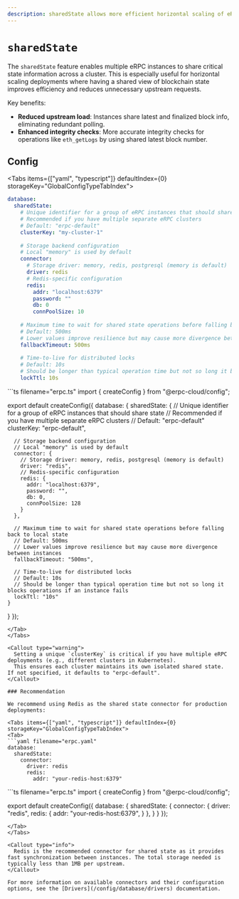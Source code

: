 ```yaml
---
description: sharedState allows more efficient horizontal scaling of eRPC with multiple instances...
---
```




# `sharedState`

The `sharedState` feature enables multiple eRPC instances to share critical state information across a cluster. This is especially useful for horizontal scaling deployments where having a shared view of blockchain state improves efficiency and reduces unnecessary upstream requests.

Key benefits:
- **Reduced upstream load**: Instances share latest and finalized block info, eliminating redundant polling.
- **Enhanced integrity checks**: More accurate integrity checks for operations like `eth_getLogs` by using shared latest block number.

## Config

<Tabs items={["yaml", "typescript"]} defaultIndex={0} storageKey="GlobalConfigTypeTabIndex">
<Tab>
```yaml filename="erpc.yaml"
database:
  sharedState:
    # Unique identifier for a group of eRPC instances that should share state
    # Recommended if you have multiple separate eRPC clusters 
    # Default: "erpc-default"
    clusterKey: "my-cluster-1"
    
    # Storage backend configuration
    # Local "memory" is used by default
    connector:
      # Storage driver: memory, redis, postgresql (memory is default)
      driver: redis
      # Redis-specific configuration
      redis:
        addr: "localhost:6379"
        password: ""
        db: 0
        connPoolSize: 10
    
    # Maximum time to wait for shared state operations before falling back to local state
    # Default: 500ms
    # Lower values improve resilience but may cause more divergence between instances
    fallbackTimeout: 500ms
    
    # Time-to-live for distributed locks
    # Default: 10s
    # Should be longer than typical operation time but not so long it blocks operations if an instance fails
    lockTtl: 10s
```
</Tab>
<Tab>
```ts filename="erpc.ts"
import { createConfig } from "@erpc-cloud/config";

export default createConfig({
  database: {
    sharedState: {
      // Unique identifier for a group of eRPC instances that should share state
      // Recommended if you have multiple separate eRPC clusters 
      // Default: "erpc-default"
      clusterKey: "erpc-default",
      
      // Storage backend configuration
      // Local "memory" is used by default
      connector: {
        // Storage driver: memory, redis, postgresql (memory is default)
        driver: "redis",
        // Redis-specific configuration
        redis: {
          addr: "localhost:6379",
          password: "",
          db: 0,
          connPoolSize: 128
        }
      },
      
      // Maximum time to wait for shared state operations before falling back to local state
      // Default: 500ms
      // Lower values improve resilience but may cause more divergence between instances
      fallbackTimeout: "500ms",
      
      // Time-to-live for distributed locks
      // Default: 10s
      // Should be longer than typical operation time but not so long it blocks operations if an instance fails
      lockTtl: "10s"
    }
  }
});
```
</Tab>
</Tabs>

<Callout type="warning">
  Setting a unique `clusterKey` is critical if you have multiple eRPC deployments (e.g., different clusters in Kubernetes). 
  This ensures each cluster maintains its own isolated shared state. If not specified, it defaults to "erpc-default".
</Callout>

### Recommendation

We recommend using Redis as the shared state connector for production deployments:

<Tabs items={["yaml", "typescript"]} defaultIndex={0} storageKey="GlobalConfigTypeTabIndex">
<Tab>
```yaml filename="erpc.yaml"
database:
  sharedState:
    connector:
      driver: redis
      redis:
        addr: "your-redis-host:6379"
```
</Tab>
<Tab>
```ts filename="erpc.ts"
import { createConfig } from "@erpc-cloud/config";

export default createConfig({
  database: {
    sharedState: {
      connector: {
        driver: "redis",
        redis: {
          addr: "your-redis-host:6379",
        }
      },
    }
  }
});
```
</Tab>
</Tabs>

<Callout type="info">
  Redis is the recommended connector for shared state as it provides fast synchronization between instances. The total storage needed is typically less than 1MB per upstream.
</Callout>

For more information on available connectors and their configuration options, see the [Drivers](/config/database/drivers) documentation.